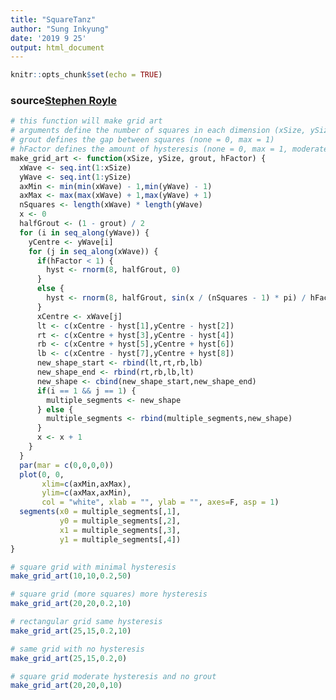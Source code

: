 ```yaml
---
title: "SquareTanz"
author: "Sung Inkyung"
date: '2019 9 25'
output: html_document
---
```


```r
knitr::opts_chunk$set(echo = TRUE)
```
### source[Stephen Royle](https://github.com/quantixed/gBlocks/blob/master/r/grid_of_hysterical%20squares.R)
```r
# this function will make grid art
# arguments define the number of squares in each dimension (xSize, ySize)
# grout defines the gap between squares (none = 0, max = 1)
# hFactor defines the amount of hysteresis (none = 0, max = 1, moderate = 10)
make_grid_art <- function(xSize, ySize, grout, hFactor) {
  xWave <- seq.int(1:xSize)
  yWave <- seq.int(1:ySize)
  axMin <- min(min(xWave) - 1,min(yWave) - 1)
  axMax <- max(max(xWave) + 1,max(yWave) + 1)
  nSquares <- length(xWave) * length(yWave)
  x <- 0
  halfGrout <- (1 - grout) / 2
  for (i in seq_along(yWave)) {
    yCentre <- yWave[i]
    for (j in seq_along(xWave)) {
      if(hFactor < 1) {
        hyst <- rnorm(8, halfGrout, 0)
      }
      else {
        hyst <- rnorm(8, halfGrout, sin(x / (nSquares - 1) * pi) / hFactor)
      }
      xCentre <- xWave[j]
      lt <- c(xCentre - hyst[1],yCentre - hyst[2])
      rt <- c(xCentre + hyst[3],yCentre - hyst[4])
      rb <- c(xCentre + hyst[5],yCentre + hyst[6])
      lb <- c(xCentre - hyst[7],yCentre + hyst[8])
      new_shape_start <- rbind(lt,rt,rb,lb)
      new_shape_end <- rbind(rt,rb,lb,lt)
      new_shape <- cbind(new_shape_start,new_shape_end)
      if(i == 1 && j == 1) {
        multiple_segments <- new_shape
      } else {
        multiple_segments <- rbind(multiple_segments,new_shape)
      }
      x <- x + 1
    }
  }
  par(mar = c(0,0,0,0))
  plot(0, 0,
       xlim=c(axMin,axMax),
       ylim=c(axMax,axMin),
       col = "white", xlab = "", ylab = "", axes=F, asp = 1) 
  segments(x0 = multiple_segments[,1],
           y0 = multiple_segments[,2],
           x1 = multiple_segments[,3],
           y1 = multiple_segments[,4])
}

```

```r
# square grid with minimal hysteresis
make_grid_art(10,10,0.2,50)

# square grid (more squares) more hysteresis
make_grid_art(20,20,0.2,10)

# rectangular grid same hysteresis
make_grid_art(25,15,0.2,10)

# same grid with no hysteresis
make_grid_art(25,15,0.2,0)

# square grid moderate hysteresis and no grout
make_grid_art(20,20,0,10)
```


